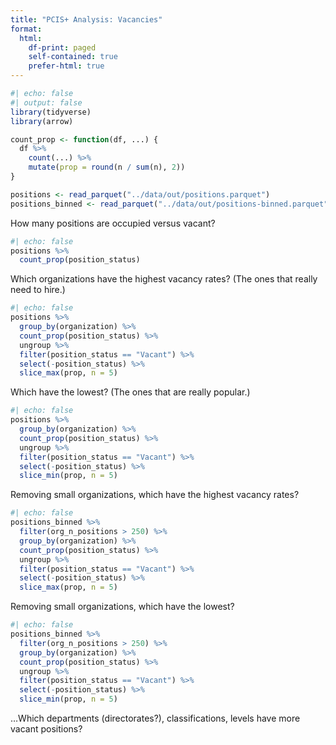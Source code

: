 ```yaml
---
title: "PCIS+ Analysis: Vacancies"
format:
  html:
    df-print: paged
    self-contained: true
    prefer-html: true
---
```


```r
#| echo: false
#| output: false
library(tidyverse)
library(arrow)

count_prop <- function(df, ...) {
  df %>%
    count(...) %>%
    mutate(prop = round(n / sum(n), 2))
}

positions <- read_parquet("../data/out/positions.parquet")
positions_binned <- read_parquet("../data/out/positions-binned.parquet")
```

How many positions are occupied versus vacant?

```r
#| echo: false
positions %>%
  count_prop(position_status)
```

Which organizations have the highest vacancy rates? (The ones that really need to hire.)

```r
#| echo: false
positions %>%
  group_by(organization) %>%
  count_prop(position_status) %>%
  ungroup %>%
  filter(position_status == "Vacant") %>%
  select(-position_status) %>%
  slice_max(prop, n = 5)
```

Which have the lowest? (The ones that are really popular.)

```r
#| echo: false
positions %>%
  group_by(organization) %>%
  count_prop(position_status) %>%
  ungroup %>%
  filter(position_status == "Vacant") %>%
  select(-position_status) %>%
  slice_min(prop, n = 5)
```

Removing small organizations, which have the highest vacancy rates?

```r
#| echo: false
positions_binned %>%
  filter(org_n_positions > 250) %>%
  group_by(organization) %>%
  count_prop(position_status) %>%
  ungroup %>%
  filter(position_status == "Vacant") %>%
  select(-position_status) %>%
  slice_max(prop, n = 5)
```

Removing small organizations, which have the lowest?

```r
#| echo: false
positions_binned %>%
  filter(org_n_positions > 250) %>%
  group_by(organization) %>%
  count_prop(position_status) %>%
  ungroup %>%
  filter(position_status == "Vacant") %>%
  select(-position_status) %>%
  slice_min(prop, n = 5)
```


...Which departments (directorates?), classifications, levels have more vacant positions?
